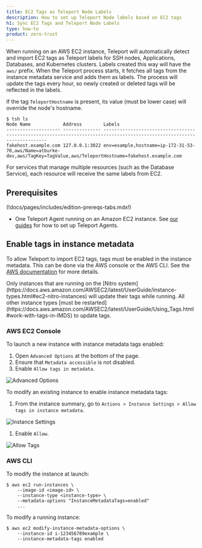 ```yaml
---
title: EC2 Tags as Teleport Node Labels
description: How to set up Teleport Node labels based on EC2 tags
h1: Sync EC2 Tags and Teleport Node Labels
type: how-to
product: zero-trust
---
```


When running on an AWS EC2 instance, Teleport will automatically detect and import EC2 tags as
Teleport labels for SSH nodes, Applications, Databases, and Kubernetes clusters. Labels created
this way will have the `aws/` prefix. When the Teleport process starts, it fetches all tags from 
the instance metadata service and adds them as labels. The process will update the tags every hour, 
so newly created or deleted tags will be reflected in the labels.

If the tag `TeleportHostname` is present, its value (must be lower case) will override the node's hostname.

```code
$ tsh ls
Node Name            Address        Labels                                                                                                                  
-------------------- -------------- ----------------------------------------------------------------------------------------------------------------------- 
fakehost.example.com 127.0.0.1:3022 env=example,hostname=ip-172-31-53-70,aws/Name=atburke-dev,aws/TagKey=TagValue,aws/TeleportHostname=fakehost.example.com
```

<Admonition type="note">
  For services that manage multiple resources (such as the Database Service), each resource will receive the
  same labels from EC2.
</Admonition>

## Prerequisites

(!docs/pages/includes/edition-prereqs-tabs.mdx!)
- One Teleport Agent running on an Amazon EC2 instance. See
  [our guides](../../../enroll-resources/agents/agents.mdx) for how to set up Teleport Agents.

## Enable tags in instance metadata

To allow Teleport to import EC2 tags, tags must be enabled in the instance metadata. This can be done
via the AWS console or the AWS CLI. See the [AWS documentation](https://docs.aws.amazon.com/AWSEC2/latest/UserGuide/Using_Tags.html#allow-access-to-tags-in-IMDS)
for more details.

<Admonition type="note" title="Note">
  Only instances that are running on the [Nitro system](https://docs.aws.amazon.com/AWSEC2/latest/UserGuide/instance-types.html#ec2-nitro-instances)
  will update their tags while running. All other instance types [must be restarted](https://docs.aws.amazon.com/AWSEC2/latest/UserGuide/Using_Tags.html#work-with-tags-in-IMDS)
  to update tags.
</Admonition>

### AWS EC2 Console

To launch a new instance with instance metadata tags enabled:

1. Open `Advanced Options` at the bottom of the page.
1. Ensure that `Metadata accessible` is not disabled.
1. Enable `Allow tags in metadata`.

  ![Advanced Options](../../../../img/aws/launch-instance-advanced-options.png)

To modify an existing instance to enable instance metadata tags:

1. From the instance summary, go to `Actions > Instance Settings > Allow tags in instance metadata`.

  ![Instance Settings](../../../../img/aws/instance-settings.png)

1. Enable `Allow`.

  ![Allow Tags](../../../../img/aws/allow-tags.png)

### AWS CLI

To modify the instance at launch:

```code
$ aws ec2 run-instances \
    --image-id <image-id> \
    --instance-type <instance-type> \
    --metadata-options "InstanceMetadataTags=enabled"
    ...
```

To modify a running instance:

```code
$ aws ec2 modify-instance-metadata-options \
    --instance-id i-123456789example \
    --instance-metadata-tags enabled
```

